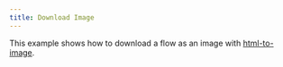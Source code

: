 ```yaml
---
title: Download Image
---
```



This example shows how to download a flow as an image with [html-to-image](https://github.com/bubkoo/html-to-image).

<RemoteCodeViewer
  route="examples/misc/download-image"
  framework="svelte"
/>
